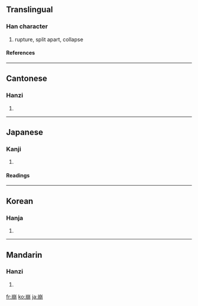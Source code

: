 ==Translingual==
===Han character===
{{Han char|rn=46|rad=山|as=08|sn=11|four=2222<sub>7</sub>|canj=山月月 (UBB)}}
# rupture, split apart, collapse
====References====
{{Han ref|kx=0315.060|dkj=08212|dj=0615.260|hdz=10781.140|uh=5D29|ud=23849|bh=B159|bd=45401}}
----
==Cantonese==
===Hanzi===
{{yue-hanzi|jyut=|y=bang1}}
# {{defn|Cantonese}}
----
==Japanese==
===Kanji===
{{ja-kanji|grade=c|rs=山08}}
# {{defn|Japanese}} 
====Readings====
{{ja-readings|on=[[ほう]] (hō)|kun=[[くずれる]] (kuzureru), [[くずす]] (kuzusu)}}
----
==Korean==
===Hanja===
{{ko-hanja|hangeul=붕|rv=bung|mr=pung}}
# {{defn|Korean}}
----
==Mandarin==
===Hanzi===
{{cmn-hanzi|pin=[[bēng]] ([[beng1]])|wg=peng<sup>1</sup>}}
# {{defn|Mandarin}}

[[fr:崩]]
[[ko:崩]]
[[ja:崩]]